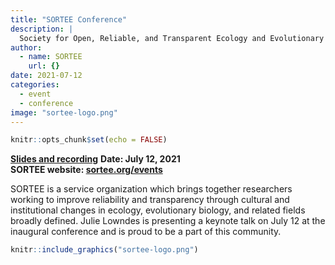 ```yaml
---
title: "SORTEE Conference"
description: |
  Society for Open, Reliable, and Transparent Ecology and Evolutionary biology (SORTEE) Conference keynote by Julie Lowndes. 
author:
  - name: SORTEE
    url: {}
date: 2021-07-12
categories:
  - event 
  - conference
image: "sortee-logo.png"
---
```



```r
knitr::opts_chunk$set(echo = FALSE)
```

**[Slides and recording](https://osf.io/47req/)**
**Date: July 12, 2021**\
**SORTEE website: [sortee.org/events](https://www.sortee.org/events/)**  

SORTEE is a service organization which brings together researchers working to improve reliability and transparency through cultural and institutional changes in ecology, evolutionary biology, and related fields broadly defined. Julie Lowndes is presenting a keynote talk on July 12 at the inaugural conference and is proud to be a part of this community.

```r
knitr::include_graphics("sortee-logo.png")  
```

